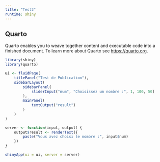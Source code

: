 ```yaml
---
title: "Test2"
runtime: shiny
---
```


## Quarto

Quarto enables you to weave together content and executable code into a finished document. To learn more about Quarto see <https://quarto.org>.

```r
library(shiny)
library(quarto)

ui <- fluidPage(
    titlePanel("Test de Publication"),
    sidebarLayout(
        sidebarPanel(
            sliderInput("num", "Choisissez un nombre :", 1, 100, 50)
        ),
        mainPanel(
            textOutput("result")
        )
    )
)

server <- function(input, output) {
    output$result <- renderText({
        paste("Vous avez choisi le nombre :", input$num)
    })
}

shinyApp(ui = ui, server = server)
```
